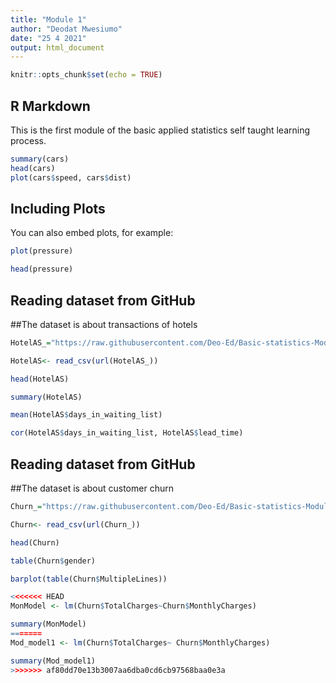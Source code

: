 ```yaml
---
title: "Module 1"
author: "Deodat Mwesiumo"
date: "25 4 2021"
output: html_document
---
```


```r
knitr::opts_chunk$set(echo = TRUE)
```

## R Markdown

This is the first module of the basic applied statistics self taught learning process.


```r
summary(cars)
head(cars)
plot(cars$speed, cars$dist)
```

## Including Plots

You can also embed plots, for example:

```r
plot(pressure)

head(pressure)
```


## Reading dataset from GitHub
##The dataset is about transactions of hotels 
```r
HotelAS_="https://raw.githubusercontent.com/Deo-Ed/Basic-statistics-Module-1/master/HotelAS.csv"

HotelAS<- read_csv(url(HotelAS_))

head(HotelAS)

summary(HotelAS)

mean(HotelAS$days_in_waiting_list)

cor(HotelAS$days_in_waiting_list, HotelAS$lead_time)
```


## Reading dataset from GitHub
##The dataset is about customer churn
```r
Churn_="https://raw.githubusercontent.com/Deo-Ed/Basic-statistics-Module-1/master/churn.csv"

Churn<- read_csv(url(Churn_))

head(Churn)

table(Churn$gender)

barplot(table(Churn$MultipleLines))

<<<<<<< HEAD
MonModel <- lm(Churn$TotalCharges~Churn$MonthlyCharges)

summary(MonModel)
=======
Mod_model1 <- lm(Churn$TotalCharges~ Churn$MonthlyCharges)

summary(Mod_model1)
>>>>>>> af80dd70e13b3007aa6dba0cd6cb97568baa0e3a
```

